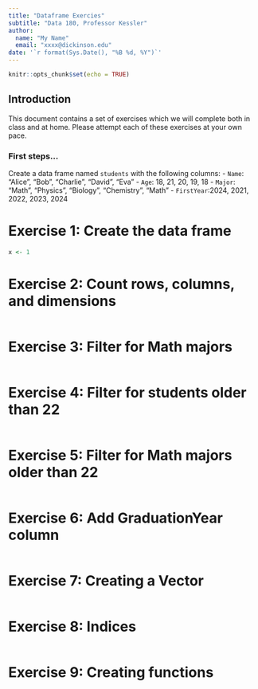 ```yaml
---
title: "Dataframe Exercies"
subtitle: "Data 180, Professor Kessler"
author: 
  name: "My Name"
  email: "xxxx@dickinson.edu"
date: '`r format(Sys.Date(), "%B %d, %Y")`'
---
```


```r
knitr::opts_chunk$set(echo = TRUE)
```

## Introduction

This document contains a set of exercises which we will complete both in class and at home. Please attempt each of these exercises at your own pace.

### First steps...

Create a data frame named `students` with the following columns:
- `Name`: "Alice", "Bob", "Charlie", "David", "Eva"
- `Age`: 18, 21, 20, 19, 18
- `Major`: "Math", "Physics", "Biology", "Chemistry", "Math"
- `FirstYear`:2024, 2021, 2022, 2023, 2024

# Exercise 1: Create the data frame
```r
x <- 1


```

# Exercise 2: Count rows, columns, and dimensions
```r

```
# Exercise 3: Filter for Math majors
```r

```
# Exercise 4: Filter for students older than 22
```r

```
# Exercise 5: Filter for Math majors older than 22
```r

```
# Exercise 6: Add GraduationYear column
```r

```
# Exercise 7: Creating a Vector
```r

```
# Exercise 8: Indices
```r

```
# Exercise 9: Creating functions
```r

```
